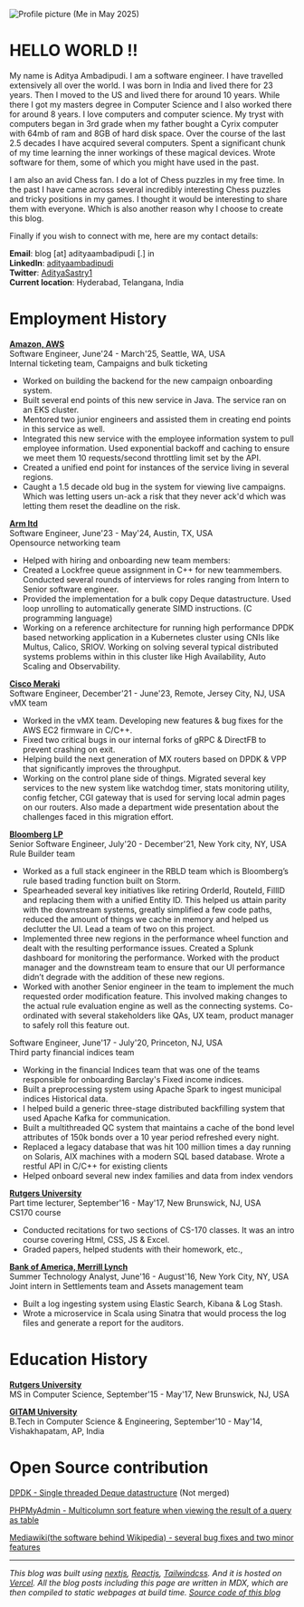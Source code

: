![Profile picture](/profile_picture.jpg)
(Me in May 2025)

# HELLO WORLD !!

My name is Aditya Ambadipudi. I am a software engineer. I have travelled extensively all over the world. 
I was born in India and lived there for 23 years. Then I moved to the US and lived there for around 10 years. 
While there I got my masters degree in Computer Science and I also worked there for around 8 years. I love computers and computer science. 
My tryst with computers began in 3rd grade when my father bought a Cyrix computer with 64mb of ram and 8GB of hard disk space.
Over the course of the last 2.5 decades I have acquired several computers. Spent a significant chunk of my time learning 
the inner workings of these magical devices. Wrote software for them, some of which you might have used in the past.

I am also an avid Chess fan. I do a lot of Chess puzzles in my free time. In the past I have came across several incredibly interesting 
Chess puzzles and tricky positions in my games. I thought it would be interesting to share them with everyone. Which is also another
reason why I choose to create this blog.

Finally if you wish to connect with me, here are my contact details:

**Email**: blog [at] adityaambadipudi [.] in \
**LinkedIn**: [adityaambadipudi](https://www.linkedin.com/in/adityaambadipudi/) \
**Twitter**: [AdityaSastry1](https://www.x.com/AdityaSastry1) \
**Current location**: Hyderabad, Telangana, India

# Employment History

**<u>Amazon, AWS</u>** \
Software Engineer, June'24 - March'25, Seattle, WA, USA\
Internal ticketing team, Campaigns and bulk ticketing

- Worked on building the backend for the new campaign onboarding system.
- Built several end points of this new service in Java. The service ran on an EKS cluster.
- Mentored two junior engineers and assisted them in creating end points in this service as well.
- Integrated this new service with the employee information system to pull employee information. 
Used exponential backoff and caching to ensure we meet them 10 requests/second throttling limit set by the API.
- Created a unified end point for instances of the service living in several regions. 
- Caught a 1.5 decade old bug in the system for viewing live campaigns. 
Which was letting users un-ack a risk that they never ack'd which was letting them reset the deadline on the risk.

**<u>Arm ltd</u>**\
Software Engineer, June'23 - May'24, Austin, TX, USA\
Opensource networking team

- Helped with hiring and onboarding new team members:
- Created a Lockfree queue assignment in C++ for new teammembers. Conducted several rounds of interviews for roles ranging from Intern to Senior software engineer.
- Provided the implementation for a bulk copy Deque datastructure. Used loop unrolling to automatically generate SIMD instructions. (C programming language)
- Working on a reference architecture for running high performance DPDK based networking application in a Kubernetes cluster using CNIs like Multus, Calico, SRIOV. Working on solving several typical distributed systems problems within in this cluster like High Availability, Auto Scaling and Observability.

**<u>Cisco Meraki</u>**\
Software Engineer, December'21 - June'23, Remote, Jersey City, NJ, USA\
vMX team

- Worked in the vMX team. Developing new features & bug fixes for the AWS EC2 firmware in C/C++. 
- Fixed two critical bugs in our internal forks of gRPC & DirectFB to prevent crashing on exit. 
- Helping build the next generation of MX routers based on DPDK & VPP that significantly improves the throughput.
- Working on the control plane side of things. Migrated several key services to the new system like watchdog timer, stats monitoring utility, config fetcher, CGI gateway that is used for serving local admin pages on our routers. Also made a department wide presentation about the challenges faced in this migration effort.

**<u>Bloomberg LP</u>**\
Senior Software Engineer, July'20 - December'21, New York city, NY, USA\
Rule Builder team

- Worked as a full stack engineer in the RBLD team which is Bloomberg’s rule based trading function built on Storm. 
- Spearheaded several key initiatives like retiring OrderId, RouteId, FillID and replacing them with a unified Entity ID. This helped us attain parity with the downstream systems, greatly simplified a few code paths, reduced the amount of things we cache in memory and helped us declutter the UI. Lead a team of two on this project.
- Implemented three new regions in the performance wheel function and dealt with the resulting performance issues. Created a Splunk dashboard for monitoring the performance. Worked with the product manager and the downstream team to ensure that our UI performance didn’t degrade with the addition of these new regions.
- Worked with another Senior engineer in the team to implement the much requested order modification feature. This involved making changes to the actual rule evaluation engine as well as the connecting systems. Co-ordinated with several stakeholders like QAs, UX team, product manager to safely roll this feature out.

Software Engineer, June'17 - July'20, Princeton, NJ, USA\
Third party financial indices team

- Working in the financial Indices team that was one of the teams responsible for onboarding Barclay's Fixed income indices. 
- Built a preprocessing system using Apache Spark to ingest municipal indices Historical data.
- I helped build a generic three-stage distributed backfilling system that used Apache Kafka for communication. 
- Built a multithreaded QC system that maintains a cache of the bond level attributes of 150k bonds over a 10 year period refreshed every night. 
- Replaced a legacy database that was hit 100 million times a day running on Solaris, AIX machines with a modern SQL based database. Wrote a restful API in C/C++ for existing clients
- Helped onboard several new index families and data from index vendors

**<u>Rutgers University</u>**\
Part time lecturer, September'16 - May'17, New Brunswick, NJ, USA\
CS170 course

- Conducted recitations for two sections of CS-170 classes. It was an intro course covering Html, CSS, JS & Excel. 
- Graded papers, helped students with their homework, etc.,

**<u>Bank of America, Merrill Lynch</u>**\
Summer Technology Analyst, June'16 - August'16, New York City, NY, USA\
Joint intern in Settlements team and Assets management team

- Built a log ingesting system using Elastic Search, Kibana & Log Stash. 
- Wrote a microservice in Scala using Sinatra that would process the log files and generate a report for the auditors.

# Education History

**<u>Rutgers University</u>**\
MS in Computer Science, September'15 - May'17, New Brunswick, NJ, USA

**<u>GITAM University</u>**\
B.Tech in Computer Science & Engineering, September'10 - May'14, Vishakhapatam, AP, India

# Open Source contribution
[DPDK - Single threaded Deque datastructure](https://mails.dpdk.org/archives/dev/2023-August/275003.html) (Not merged)

[PHPMyAdmin - Multicolumn sort feature when viewing the result of a query as table](https://github.com/phpmyadmin/phpmyadmin/pull/1077)

[Mediawiki(the software behind Wikipedia) - several bug fixes and two minor features](https://gerrit.wikimedia.org/r/q/owner:ganeshaditya1@gmail.com)

---
*This blog was built using [nextjs](https://nextjs.org/), [Reactjs](https://react.dev/), [Tailwindcss](https://tailwindcss.com/). 
And it is hosted on [Vercel](https://vercel.com/). All the blog posts including this page are written in MDX, which are then compiled to static webpages at build time. 
[Source code of this blog](https://github.com/ganeshaditya1/blog)*

